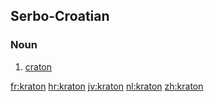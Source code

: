 ==Serbo-Croatian==

===Noun===
{{sh-noun|r|g=m|кратон}}

# {{geology|lang=sh}} [[craton]]

[[fr:kraton]]
[[hr:kraton]]
[[jv:kraton]]
[[nl:kraton]]
[[zh:kraton]]